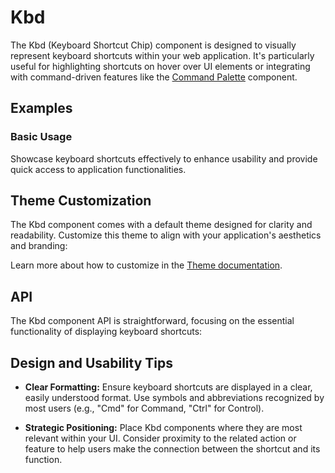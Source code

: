 
<Meta of={KbdStories} />

# Kbd
The Kbd (Keyboard Shortcut Chip) component is designed to visually represent keyboard shortcuts within your web application.
It's particularly useful for highlighting shortcuts on hover over UI elements or integrating with command-driven features like the [Command Palette](/components/elements/command-palette) component.
## Examples
### Basic Usage
Showcase keyboard shortcuts effectively to enhance usability and provide quick access to application functionalities.
<Canvas sourceState="shown" of={KbdStories.Basic}/>

## Theme Customization
The Kbd component comes with a default theme designed for clarity and readability. Customize this theme to align with your application's aesthetics and branding:

<ThemeRender theme={kbdTheme} />

Learn more about how to customize in the [Theme documentation](/theme/getting-started).

## API
The Kbd component API is straightforward, focusing on the essential functionality of displaying keyboard shortcuts:
<PropsTable name="Kbd" />

## Design and Usability Tips

- **Clear Formatting:** Ensure keyboard shortcuts are displayed in a clear, easily understood format.
Use symbols and abbreviations recognized by most users (e.g., "Cmd" for Command, "Ctrl" for Control).

- **Strategic Positioning:** Place Kbd components where they are most relevant within your UI.
Consider proximity to the related action or feature to help users make the connection between the shortcut and its function.
